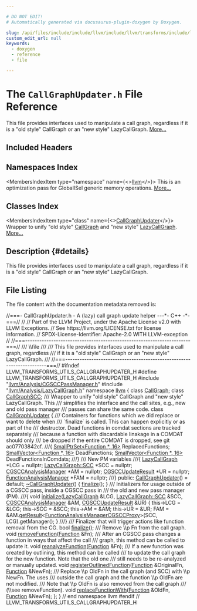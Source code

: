 ```yaml
---

# DO NOT EDIT!
# Automatically generated via docusaurus-plugin-doxygen by Doxygen.

slug: /api/files/include/include/llvm/include/llvm/transforms/include/llvm/transforms/utils/callgraphupdater-h
custom_edit_url: null
keywords:
  - doxygen
  - reference
  - file

---
```





# The `CallGraphUpdater.h` File Reference

<DoxygenPage pluginConfig={pluginConfig}>

This file provides interfaces used to manipulate a call graph, regardless if it is a &quot;old style&quot; CallGraph or an &quot;new style&quot; LazyCallGraph. <a href="#details">More...</a>

## Included Headers

<IncludesList>
<IncludesListItem
  filePath="llvm/Analysis/CGSCCPassManager.h"
  permalink="/docs/api/files/include/include/llvm/include/llvm/analysis/cgsccpassmanager-h"
  isLocal="true" />
<IncludesListItem
  filePath="llvm/Analysis/LazyCallGraph.h"
  permalink="/docs/api/files/include/include/llvm/include/llvm/analysis/lazycallgraph-h"
  isLocal="true" />
</IncludesList>

## Namespaces Index

<MembersIndex>

<MembersIndexItem
  type="namespace"
  name={<><a href="/docs/api/namespaces/llvm">llvm</a></>}>
This is an optimization pass for GlobalISel generic memory operations. <a href="/docs/api/namespaces/llvm/#details">More...</a>
</MembersIndexItem>

</MembersIndex>

## Classes Index

<MembersIndex>

<MembersIndexItem
  type="class"
  name={<><a href="/docs/api/classes/llvm/callgraphupdater">CallGraphUpdater</a></>}>
Wrapper to unify &quot;old style&quot; <a href="/docs/api/classes/llvm/callgraph">CallGraph</a> and &quot;new style&quot; <a href="/docs/api/classes/llvm/lazycallgraph">LazyCallGraph</a>. <a href="/docs/api/classes/llvm/callgraphupdater/#details">More...</a>
</MembersIndexItem>

</MembersIndex>

## Description {#details}

This file provides interfaces used to manipulate a call graph, regardless if it is a &quot;old style&quot; CallGraph or an &quot;new style&quot; LazyCallGraph.

## File Listing

The file content with the documentation metadata removed is:

<ProgramListing>

<Link id="l00001" /><CodeLine lineNumber="1"><span class="doxyHighlightComment">//===- CallGraphUpdater.h - A (lazy) call graph update helper ---&#42;- C++ -&#42;-===//</span></CodeLine>
<Link id="l00002" /><CodeLine lineNumber="2"><span class="doxyHighlightComment">//</span></CodeLine>
<Link id="l00003" /><CodeLine lineNumber="3"><span class="doxyHighlightComment">// Part of the LLVM Project, under the Apache License v2.0 with LLVM Exceptions.</span></CodeLine>
<Link id="l00004" /><CodeLine lineNumber="4"><span class="doxyHighlightComment">// See https://llvm.org/LICENSE.txt for license information.</span></CodeLine>
<Link id="l00005" /><CodeLine lineNumber="5"><span class="doxyHighlightComment">// SPDX-License-Identifier: Apache-2.0 WITH LLVM-exception</span></CodeLine>
<Link id="l00006" /><CodeLine lineNumber="6"><span class="doxyHighlightComment">//</span></CodeLine>
<Link id="l00007" /><CodeLine lineNumber="7"><span class="doxyHighlightComment">//===----------------------------------------------------------------------===//</span></CodeLine>
<Link id="l00008" /><CodeLine lineNumber="8"><span class="doxyHighlightComment">/// \\file</span></CodeLine>
<Link id="l00009" /><CodeLine lineNumber="9"><span class="doxyHighlightComment">///</span></CodeLine>
<Link id="l00010" /><CodeLine lineNumber="10"><span class="doxyHighlightComment">/// This file provides interfaces used to manipulate a call graph, regardless</span></CodeLine>
<Link id="l00011" /><CodeLine lineNumber="11"><span class="doxyHighlightComment">/// if it is a &quot;old style&quot; CallGraph or an &quot;new style&quot; LazyCallGraph.</span></CodeLine>
<Link id="l00012" /><CodeLine lineNumber="12"><span class="doxyHighlightComment">///</span></CodeLine>
<Link id="l00013" /><CodeLine lineNumber="13"><span class="doxyHighlightComment">//===----------------------------------------------------------------------===//</span></CodeLine>
<Link id="l00014" /><CodeLine lineNumber="14"></CodeLine>
<Link id="l00015" /><CodeLine lineNumber="15"><span class="doxyHighlightPreprocessor">#ifndef LLVM&#95;TRANSFORMS&#95;UTILS&#95;CALLGRAPHUPDATER&#95;H</span></CodeLine>
<Link id="l00016" /><CodeLine lineNumber="16"><span class="doxyHighlightPreprocessor">#define LLVM&#95;TRANSFORMS&#95;UTILS&#95;CALLGRAPHUPDATER&#95;H</span></CodeLine>
<Link id="l00017" /><CodeLine lineNumber="17"></CodeLine>
<Link id="l00018" /><CodeLine lineNumber="18"><span class="doxyHighlightPreprocessor">#include &quot;<a href="/docs/api/files/include/include/llvm/include/llvm/analysis/cgsccpassmanager-h">llvm/Analysis/CGSCCPassManager.h</a>&quot;</span></CodeLine>
<Link id="l00019" /><CodeLine lineNumber="19"><span class="doxyHighlightPreprocessor">#include &quot;<a href="/docs/api/files/include/include/llvm/include/llvm/analysis/lazycallgraph-h">llvm/Analysis/LazyCallGraph.h</a>&quot;</span></CodeLine>
<Link id="l00020" /><CodeLine lineNumber="20"></CodeLine>
<Link id="l00021" /><CodeLine lineNumber="21"><span class="doxyHighlightKeyword">namespace </span><span class="doxyHighlight"><a href="/docs/api/namespaces/llvm">llvm</a> &#123;</span></CodeLine>
<Link id="l00022" /><CodeLine lineNumber="22"></CodeLine>
<Link id="l00023" /><CodeLine lineNumber="23"><span class="doxyHighlightKeyword">class </span><span class="doxyHighlight"><a href="/docs/api/classes/llvm/callgraph">CallGraph</a>;</span></CodeLine>
<Link id="l00024" /><CodeLine lineNumber="24"><span class="doxyHighlightKeyword">class </span><span class="doxyHighlight"><a href="/docs/api/classes/llvm/callgraphscc">CallGraphSCC</a>;</span></CodeLine>
<Link id="l00025" /><CodeLine lineNumber="25"></CodeLine>
<Link id="l00026" /><CodeLine lineNumber="26"><span class="doxyHighlightComment">/// Wrapper to unify &quot;old style&quot; CallGraph and &quot;new style&quot; LazyCallGraph. This</span></CodeLine>
<Link id="l00027" /><CodeLine lineNumber="27"><span class="doxyHighlightComment">/// simplifies the interface and the call sites, e.g., new and old pass manager</span></CodeLine>
<Link id="l00028" /><CodeLine lineNumber="28"><span class="doxyHighlightComment">/// passes can share the same code.</span></CodeLine>
<Link id="l00029" /><CodeLine lineNumber="29" lineLink="/docs/api/classes/llvm/callgraphupdater"><span class="doxyHighlightKeyword">class </span><span class="doxyHighlight"><a href="/docs/api/classes/llvm/callgraphupdater/#acf207c249d5794e98ce3af84899084fb">CallGraphUpdater</a> &#123;</span></CodeLine>
<Link id="l00030" /><CodeLine lineNumber="30"><span class="doxyHighlightComment">  /// Containers for functions which we did replace or want to delete when</span></CodeLine>
<Link id="l00031" /><CodeLine lineNumber="31"><span class="doxyHighlightComment">  /// &#96;finalize&#96; is called. This can happen explicitly or as part of the</span></CodeLine>
<Link id="l00032" /><CodeLine lineNumber="32"><span class="doxyHighlightComment">  /// destructor. Dead functions in comdat sections are tracked separately</span></CodeLine>
<Link id="l00033" /><CodeLine lineNumber="33"><span class="doxyHighlightComment">  /// because a function with discardable linakage in a COMDAT should only</span></CodeLine>
<Link id="l00034" /><CodeLine lineNumber="34"><span class="doxyHighlightComment">  /// be dropped if the entire COMDAT is dropped, see git ac07703842cf.</span></CodeLine>
<Link id="l00035" /><CodeLine lineNumber="35"><span class="doxyHighlightComment">  ///&#123;</span></CodeLine>
<Link id="l00036" /><CodeLine lineNumber="36"><span class="doxyHighlight">  <a href="/docs/api/classes/llvm/smallptrset">SmallPtrSet&lt;Function &#42;, 16&gt;</a> ReplacedFunctions;</span></CodeLine>
<Link id="l00037" /><CodeLine lineNumber="37"><span class="doxyHighlight">  <a href="/docs/api/classes/llvm/smallvector">SmallVector&lt;Function &#42;, 16&gt;</a> DeadFunctions;</span></CodeLine>
<Link id="l00038" /><CodeLine lineNumber="38"><span class="doxyHighlight">  <a href="/docs/api/classes/llvm/smallvector">SmallVector&lt;Function &#42;, 16&gt;</a> DeadFunctionsInComdats;</span></CodeLine>
<Link id="l00039" /><CodeLine lineNumber="39"><span class="doxyHighlightComment">  ///&#125;</span></CodeLine>
<Link id="l00040" /><CodeLine lineNumber="40"></CodeLine>
<Link id="l00041" /><CodeLine lineNumber="41"><span class="doxyHighlightComment">  /// New PM variables</span></CodeLine>
<Link id="l00042" /><CodeLine lineNumber="42"><span class="doxyHighlightComment">  ///&#123;</span></CodeLine>
<Link id="l00043" /><CodeLine lineNumber="43"><span class="doxyHighlight">  <a href="/docs/api/classes/llvm/lazycallgraph">LazyCallGraph</a> &#42;LCG = </span><span class="doxyHighlightKeyword">nullptr</span><span class="doxyHighlight">;</span></CodeLine>
<Link id="l00044" /><CodeLine lineNumber="44"><span class="doxyHighlight">  <a href="/docs/api/classes/llvm/lazycallgraph/scc">LazyCallGraph::SCC</a> &#42;SCC = </span><span class="doxyHighlightKeyword">nullptr</span><span class="doxyHighlight">;</span></CodeLine>
<Link id="l00045" /><CodeLine lineNumber="45"><span class="doxyHighlight">  <a href="/docs/api/namespaces/llvm/#a571b2bbf074b46c75300bd8f14c5ab72">CGSCCAnalysisManager</a> &#42;AM = </span><span class="doxyHighlightKeyword">nullptr</span><span class="doxyHighlight">;</span></CodeLine>
<Link id="l00046" /><CodeLine lineNumber="46"><span class="doxyHighlight">  <a href="/docs/api/structs/llvm/cgsccupdateresult">CGSCCUpdateResult</a> &#42;UR = </span><span class="doxyHighlightKeyword">nullptr</span><span class="doxyHighlight">;</span></CodeLine>
<Link id="l00047" /><CodeLine lineNumber="47"><span class="doxyHighlight">  <a href="/docs/api/namespaces/llvm/#adce09a5a0de0e3177eb00e932734af2f">FunctionAnalysisManager</a> &#42;FAM = </span><span class="doxyHighlightKeyword">nullptr</span><span class="doxyHighlight">;</span></CodeLine>
<Link id="l00048" /><CodeLine lineNumber="48"><span class="doxyHighlightComment">  ///&#125;</span></CodeLine>
<Link id="l00049" /><CodeLine lineNumber="49"></CodeLine>
<Link id="l00050" /><CodeLine lineNumber="50"><span class="doxyHighlightKeyword">public</span><span class="doxyHighlight">:</span></CodeLine>
<Link id="l00051" /><CodeLine lineNumber="51" lineLink="/docs/api/classes/llvm/callgraphupdater/#acf207c249d5794e98ce3af84899084fb"><span class="doxyHighlight">  <a href="/docs/api/classes/llvm/callgraphupdater/#acf207c249d5794e98ce3af84899084fb">CallGraphUpdater</a>() = </span><span class="doxyHighlightKeywordFlow">default</span><span class="doxyHighlight">;</span></CodeLine>
<Link id="l00052" /><CodeLine lineNumber="52" lineLink="/docs/api/classes/llvm/callgraphupdater/#a74348fa9965bac055506a423cb9135d0"><span class="doxyHighlight">  <a href="/docs/api/classes/llvm/callgraphupdater/#a74348fa9965bac055506a423cb9135d0">~CallGraphUpdater</a>() &#123; <a href="/docs/api/classes/llvm/callgraphupdater/#adecede763aee9d37e00fee2c2328ac7e">finalize</a>(); &#125;</span></CodeLine>
<Link id="l00053" /><CodeLine lineNumber="53"></CodeLine>
<Link id="l00054" /><CodeLine lineNumber="54"><span class="doxyHighlightComment">  /// Initializers for usage outside of a CGSCC pass, inside a CGSCC pass in</span></CodeLine>
<Link id="l00055" /><CodeLine lineNumber="55"><span class="doxyHighlightComment">  /// the old and new pass manager (PM).</span></CodeLine>
<Link id="l00056" /><CodeLine lineNumber="56"><span class="doxyHighlightComment">  ///&#123;</span></CodeLine>
<Link id="l00057" /><CodeLine lineNumber="57" lineLink="/docs/api/classes/llvm/callgraphupdater/#aa6cf8d3b5860ad0bd100b0a30da27e7f"><span class="doxyHighlight">  </span><span class="doxyHighlightKeywordType">void</span><span class="doxyHighlight"> <a href="/docs/api/classes/llvm/callgraphupdater/#aa6cf8d3b5860ad0bd100b0a30da27e7f">initialize</a>(<a href="/docs/api/classes/llvm/lazycallgraph">LazyCallGraph</a> &amp;LCG, <a href="/docs/api/classes/llvm/lazycallgraph/scc">LazyCallGraph::SCC</a> &amp;SCC,</span></CodeLine>
<Link id="l00058" /><CodeLine lineNumber="58"><span class="doxyHighlight">                  <a href="/docs/api/namespaces/llvm/#a571b2bbf074b46c75300bd8f14c5ab72">CGSCCAnalysisManager</a> &amp;AM, <a href="/docs/api/structs/llvm/cgsccupdateresult">CGSCCUpdateResult</a> &amp;UR) &#123;</span></CodeLine>
<Link id="l00059" /><CodeLine lineNumber="59"><span class="doxyHighlight">    this-&gt;LCG = &amp;LCG;</span></CodeLine>
<Link id="l00060" /><CodeLine lineNumber="60"><span class="doxyHighlight">    this-&gt;SCC = &amp;SCC;</span></CodeLine>
<Link id="l00061" /><CodeLine lineNumber="61"><span class="doxyHighlight">    this-&gt;AM = &amp;AM;</span></CodeLine>
<Link id="l00062" /><CodeLine lineNumber="62"><span class="doxyHighlight">    this-&gt;UR = &amp;UR;</span></CodeLine>
<Link id="l00063" /><CodeLine lineNumber="63"><span class="doxyHighlight">    FAM =</span></CodeLine>
<Link id="l00064" /><CodeLine lineNumber="64"><span class="doxyHighlight">        &amp;AM.<a href="/docs/api/classes/llvm/analysismanager/#aaab1fad63e4f3b8679469720a873fedd">getResult</a>&lt;<a href="/docs/api/classes/llvm/functionanalysismanagercgsccproxy">FunctionAnalysisManagerCGSCCProxy</a>&gt;(SCC, LCG).getManager();</span></CodeLine>
<Link id="l00065" /><CodeLine lineNumber="65"><span class="doxyHighlight">  &#125;</span></CodeLine>
<Link id="l00066" /><CodeLine lineNumber="66"><span class="doxyHighlightComment">  ///&#125;</span></CodeLine>
<Link id="l00067" /><CodeLine lineNumber="67"></CodeLine>
<Link id="l00068" /><CodeLine lineNumber="68"><span class="doxyHighlightComment">  /// Finalizer that will trigger actions like function removal from the CG.</span></CodeLine>
<Link id="l00069" /><CodeLine lineNumber="69"><span class="doxyHighlight">  </span><span class="doxyHighlightKeywordType">bool</span><span class="doxyHighlight"> <a href="/docs/api/classes/llvm/callgraphupdater/#adecede763aee9d37e00fee2c2328ac7e">finalize</a>();</span></CodeLine>
<Link id="l00070" /><CodeLine lineNumber="70"></CodeLine>
<Link id="l00071" /><CodeLine lineNumber="71"><span class="doxyHighlightComment">  /// Remove \\p Fn from the call graph.</span></CodeLine>
<Link id="l00072" /><CodeLine lineNumber="72"><span class="doxyHighlight">  </span><span class="doxyHighlightKeywordType">void</span><span class="doxyHighlight"> <a href="/docs/api/classes/llvm/callgraphupdater/#a300122a2a53b922943eff21c4039ad73">removeFunction</a>(<a href="/docs/api/classes/llvm/function">Function</a> &amp;Fn);</span></CodeLine>
<Link id="l00073" /><CodeLine lineNumber="73"></CodeLine>
<Link id="l00074" /><CodeLine lineNumber="74"><span class="doxyHighlightComment">  /// After an CGSCC pass changes a function in ways that affect the call</span></CodeLine>
<Link id="l00075" /><CodeLine lineNumber="75"><span class="doxyHighlightComment">  /// graph, this method can be called to update it.</span></CodeLine>
<Link id="l00076" /><CodeLine lineNumber="76"><span class="doxyHighlight">  </span><span class="doxyHighlightKeywordType">void</span><span class="doxyHighlight"> <a href="/docs/api/classes/llvm/callgraphupdater/#a7bf8126709349339746d58096776d4f3">reanalyzeFunction</a>(<a href="/docs/api/classes/llvm/function">Function</a> &amp;Fn);</span></CodeLine>
<Link id="l00077" /><CodeLine lineNumber="77"></CodeLine>
<Link id="l00078" /><CodeLine lineNumber="78"><span class="doxyHighlightComment">  /// If a new function was created by outlining, this method can be called</span></CodeLine>
<Link id="l00079" /><CodeLine lineNumber="79"><span class="doxyHighlightComment">  /// to update the call graph for the new function. Note that the old one</span></CodeLine>
<Link id="l00080" /><CodeLine lineNumber="80"><span class="doxyHighlightComment">  /// still needs to be re-analyzed or manually updated.</span></CodeLine>
<Link id="l00081" /><CodeLine lineNumber="81"><span class="doxyHighlight">  </span><span class="doxyHighlightKeywordType">void</span><span class="doxyHighlight"> <a href="/docs/api/classes/llvm/callgraphupdater/#a08fe25aef5a7fa6ebb858ee29125ce9a">registerOutlinedFunction</a>(<a href="/docs/api/classes/llvm/function">Function</a> &amp;OriginalFn, <a href="/docs/api/classes/llvm/function">Function</a> &amp;NewFn);</span></CodeLine>
<Link id="l00082" /><CodeLine lineNumber="82"></CodeLine>
<Link id="l00083" /><CodeLine lineNumber="83"><span class="doxyHighlightComment">  /// Replace \\p OldFn in the call graph (and SCC) with \\p NewFn. The uses</span></CodeLine>
<Link id="l00084" /><CodeLine lineNumber="84"><span class="doxyHighlightComment">  /// outside the call graph and the function \\p OldFn are not modified.</span></CodeLine>
<Link id="l00085" /><CodeLine lineNumber="85"><span class="doxyHighlightComment">  /// Note that \\p OldFn is also removed from the call graph</span></CodeLine>
<Link id="l00086" /><CodeLine lineNumber="86"><span class="doxyHighlightComment">  /// (\\see removeFunction).</span></CodeLine>
<Link id="l00087" /><CodeLine lineNumber="87"><span class="doxyHighlight">  </span><span class="doxyHighlightKeywordType">void</span><span class="doxyHighlight"> <a href="/docs/api/classes/llvm/callgraphupdater/#a3153d95e005c433416597836e80331d2">replaceFunctionWith</a>(<a href="/docs/api/classes/llvm/function">Function</a> &amp;OldFn, <a href="/docs/api/classes/llvm/function">Function</a> &amp;NewFn);</span></CodeLine>
<Link id="l00088" /><CodeLine lineNumber="88"><span class="doxyHighlight">&#125;;</span></CodeLine>
<Link id="l00089" /><CodeLine lineNumber="89"></CodeLine>
<Link id="l00090" /><CodeLine lineNumber="90"><span class="doxyHighlight">&#125; </span><span class="doxyHighlightComment">// end namespace llvm</span></CodeLine>
<Link id="l00091" /><CodeLine lineNumber="91"></CodeLine>
<Link id="l00092" /><CodeLine lineNumber="92"><span class="doxyHighlightPreprocessor">#endif </span><span class="doxyHighlightComment">// LLVM&#95;TRANSFORMS&#95;UTILS&#95;CALLGRAPHUPDATER&#95;H</span></CodeLine>

</ProgramListing>


</DoxygenPage>
